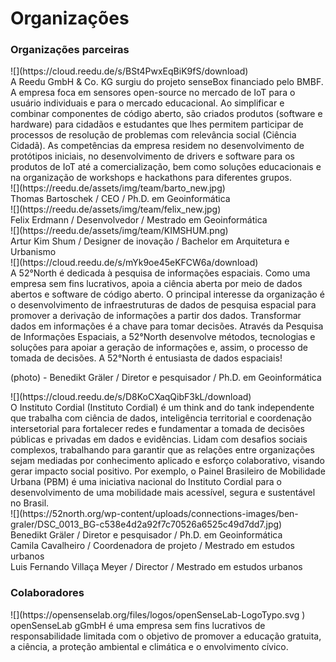 # Organizações

### Organizações parceiras

<div className="max-w-sm">
![](https://cloud.reedu.de/s/BSt4PwxEqBiK9fS/download)
</div>
A Reedu GmbH & Co. KG surgiu do projeto senseBox financiado pelo BMBF. A empresa foca em sensores open-source no mercado de IoT para o usuário individuais e para o mercado educacional. Ao simplificar e combinar componentes de código aberto, são criados produtos (software e hardware) para cidadãos e estudantes que lhes permitem participar de processos de resolução de problemas com relevância social (Ciência Cidadã). As competências da empresa residem no desenvolvimento de protótipos iniciais, no desenvolvimento de drivers e software para os produtos de IoT até a comercialização, bem como soluções educacionais e na organização de workshops e hackathons para diferentes grupos.

<div className="flex gap-2 items-center">
    <div className="w-48">
![](https://reedu.de/assets/img/team/barto_new.jpg)
    </div>
    Thomas Bartoschek / CEO / Ph.D. em Geoinformática
</div>
<div className="flex gap-2 items-center">
    <div className="w-48">
![](https://reedu.de/assets/img/team/felix_new.jpg)
    </div>
    Felix Erdmann / Desenvolvedor / Mestrado em Geoinformática
</div>
<div className="flex gap-2 items-center">
    <div className="w-48">
![](https://reedu.de/assets/img/team/KIMSHUM.png)
    </div>
    Artur Kim Shum / Designer de inovação / Bachelor em Arquitetura e Urbanismo
</div>

<div className="max-w-sm mt-4">
![](https://cloud.reedu.de/s/mYk9oe45eKFCW6a/download)
</div>
A 52°North é dedicada à pesquisa de informações espaciais. Como uma empresa sem fins lucrativos, apoia a ciência aberta por meio de dados abertos e software de código aberto. O principal interesse da organização é o desenvolvimento de infraestruturas de dados de pesquisa espacial para promover a derivação de informações a partir dos dados. Transformar dados em informações é a chave para tomar decisões. Através da Pesquisa de Informações Espaciais, a 52°North desenvolve métodos, tecnologias e soluções para apoiar a geração de informações e, assim, o processo de tomada de decisões. A 52°North é entusiasta de dados espaciais!

(photo) - Benedikt Gräler / Diretor e pesquisador / Ph.D. em Geoinformática

<div className="max-w-sm mt-4">
![](https://cloud.reedu.de/s/D8KoCXaqQibF3kL/download)
</div>
O Instituto Cordial (Instituto Cordial) é um think and do tank independente que trabalha com ciência de dados, inteligência territorial e coordenação intersetorial para fortalecer redes e fundamentar a tomada de decisões públicas e privadas em dados e evidências. Lidam com desafios sociais complexos, trabalhando para garantir que as relações entre organizações sejam mediadas por conhecimento aplicado e esforço colaborativo, visando gerar impacto social positivo. Por exemplo, o Painel Brasileiro de Mobilidade Urbana (PBM) é uma iniciativa nacional do Instituto Cordial para o desenvolvimento de uma mobilidade mais acessível, segura e sustentável no Brasil.
<div className="flex gap-2 items-center">
    <div className="w-48">
![](https://52north.org/wp-content/uploads/connections-images/ben-graler/DSC_0013_BG-c538e4d2a92f7c70526a6525c49d7dd7.jpg)
    </div>
    Benedikt Gräler / Diretor e pesquisador / Ph.D. em Geoinformática
</div>


<div className="flex gap-2 items-center">
    <div className="w-48 aspect-video flex items-center justify-center">
        <User2Icon className="h-full" />
    </div>
    Camila Cavalheiro / Coordenadora de projeto / Mestrado em estudos urbanos
</div>

<div className="flex gap-2 items-center">
   <div className="w-48 aspect-video flex items-center justify-center">
        <User2Icon className="h-full" />
    </div>
    Luis Fernando Villaça Meyer / Director / Mestrado em estudos urbanos
</div>


### Colaboradores

<div className="max-w-sm mt-4">
![](https://opensenselab.org/files/logos/openSenseLab-LogoTypo.svg
)
</div>
openSenseLab gGmbH é uma empresa sem fins lucrativos de responsabilidade limitada com o objetivo de promover a educação gratuita, a ciência, a proteção ambiental e climática e o envolvimento cívico.

